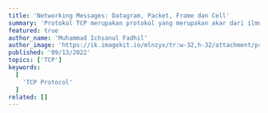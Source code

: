---
title: 'Networking Messages: Datagram, Packet, Frame dan Cell'
summary: 'Protokol TCP merupakan protokol yang merupakan akar dari ilmu networking karena protokol ini menjadi layer terbawah dari protokol-protokol yang terkenal lainya.'
featured: true
author_name: 'Muhammad Ichsanul Fadhil'
author_image: 'https://ik.imagekit.io/mlnzyx/tr:w-32,h-32/attachment/profile.webp'
published: '09/13/2022'
topics: ['TCP']
keywords:
  [
    'TCP Protocol'
  ]
related: []
---



